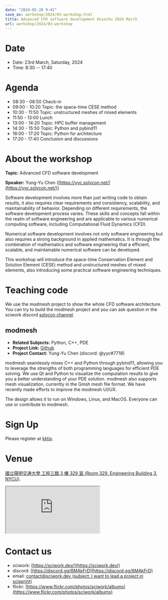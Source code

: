 ```yaml
---
date: "2024-02-28 9:41"
save_as: workshop/2024/03-workshop.html
title: Advanced CFD software development Hsinchu 2024 March
url: workshop/2024/03-workshop
---
```


# Date

- Date: 23rd March, Saturday, 2024
- Time: 8:30 \-- 17:40

# Agenda

- 08:30 - 08:50 Check-in
- 09:00 - 10:20 Topic: the space-time CESE method
- 10:30 - 11:50 Topic: unstructured meshes of mixed elements
- 11:50 - 13:00 Lunch
- 13:00 - 14:20 Topic: HPC buffer management
- 14:30 - 15:50 Topic: Python and pybind11
- 16:00 - 17:20 Topic: Python for architecture
- 17:20 - 17:40 Conclusion and discussions

# About the workshop

**Topic:** Advanced CFD software development

**Speaker:** Yung-Yu Chen ([https://yyc.solvcon.net/](https://yyc.solvcon.net/))

Software development involves more than just writing code to obtain
results, it also requires clear requirements and consistency,
scalability, and maintainability of behavior. Depending on different
requirements, the software development process varies. These skills and
concepts fall within the realm of software engineering and are
applicable to various numerical computing software, including
Computational Fluid Dynamics (CFD).

Numerical software development involves not only software engineering
but also requires a strong background in applied mathematics. It is
through the combination of mathematics and software engineering that a
efficient, scalable, and maintainable numerical software can be
developed.

This workshop will introduce the space-time Conservation Element and
Solution Element (CESE) method and unstructured meshes of mixed
elements, also introducing some practical software engineering
techniques.

# Teaching code

We use the modmesh project to show the whole CFD software architecture.
You can try to build the modmesh project and you can ask question in the
sciwork discord [solvcon
channel](https://discord.com/channels/730297880140578906/730393342818648204).

## modmesh

- **Related Subjects:** Python, C++, PDE
- **Project Link:** [Github](https://github.com/solvcon/modmesh)
- **Project Contact:** Yung-Yu Chen (discord: \@yyc#7718)

modmesh seamlessly mixes C++ and Python through pybind11, allowing you
to leverage the strengths of both programming languages for efficient
PDE solving. We use Qt and Python to visualize the computation results
to give you a better understanding of your PDE solution. modmesh also
supports mesh visualization, currently in the Gmsh mesh file format. We
have recently made efforts to improve the modmesh UI/UX.

The design allows it to run on Windows, Linux, and MacOS. Everyone can
use or contribute to modmesh.

# Sign Up

Please register at
[kktix](https://sciwork.kktix.cc/events/cfdworkshop-2024-march).

# Venue

[國立陽明交通大學 工程三館 3 樓 329 室 (Room 329, Engineering Building
3, NYCU)](https://goo.gl/maps/TgDYwohB3CBmQgww9).

<div
  style={{
    overflow: "hidden",
    paddingBottom: "56.25%",
    position: "relative",
    height: 0,
  }}
>
  <iframe
    src="https://www.google.com/maps/embed?pb=!1m18!1m12!1m3!1d905.5596639949631!2d120.99673777209487!3d24.787280157478236!2m3!1f0!2f0!3f0!3m2!1i1024!2i768!4f13.1!3m3!1m2!1s0x3468360f96adabd7%3A0xedfd1ba0fa6c6bf7!2z5ZyL56uL6Zm95piO5Lqk6YCa5aSn5a24IOW3peeoi-S4iemkqA!5e0!3m2!1szh-TW!2stw!4v1678519228058!5m2!1szh-TW!2stw"
    style={{
      left: 0,
      top: 0,
      height: "100%",
      width: "100%",
      position: "absolute",
      border: 0,
    }}
    allowfullscreen=""
    loading="lazy"
    referrerpolicy="no-referrer-when-downgrade"
  ></iframe>
</div>

# Contact us

- sciwork: [https://sciwork.dev/](https://sciwork.dev/)
- discord: [https://discord.gg/6MAkFrD](https://discord.gg/6MAkFrD)
- email: [contact@sciwork.dev (subject: I want to lead a project in
  scisprint)](mailto:contact@sciwork.dev?subject=[sciwork]%20I%20want%20to%20lead%20a%20project%20in%20scisprint)
- flickr: [https://www.flickr.com/photos/sciwork/albums](https://www.flickr.com/photos/sciwork/albums)

